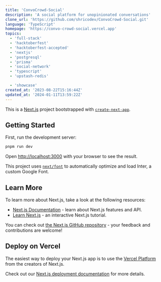 ```yaml
---
title: 'ConvoCrowd-Social'
description: 'A social platform for unopinionated conversations'
clone_url: 'https://github.com/shricodev/ConvoCrowd-Social.git'
language: 'TypeScript'
homepage: 'https://convo-crowd-social.vercel.app'
topics:
  - 'full-stack'
  - 'hacktoberfest'
  - 'hacktoberfest-accepted'
  - 'nextjs'
  - 'postgresql'
  - 'prisma'
  - 'social-network'
  - 'typescript'
  - 'upstash-redis'

  - 'showcase'
created_at: '2023-08-22T15:16:44Z'
updated_at: '2024-01-11T13:59:22Z'
---
```


This is a [Next.js](https://nextjs.org/) project bootstrapped with
[`create-next-app`](https://github.com/vercel/next.js/tree/canary/packages/create-next-app).

## Getting Started

First, run the development server:

```bash
pnpm run dev
```

Open [http://localhost:3000](http://localhost:3000) with your browser to see the
result.

This project uses
[`next/font`](https://nextjs.org/docs/basic-features/font-optimization) to
automatically optimize and load Inter, a custom Google Font.

## Learn More

To learn more about Next.js, take a look at the following resources:

- [Next.js Documentation](https://nextjs.org/docs) - learn about Next.js
  features and API.
- [Learn Next.js](https://nextjs.org/learn) - an interactive Next.js tutorial.

You can check out
[the Next.js GitHub repository](https://github.com/vercel/next.js/) - your
feedback and contributions are welcome!

## Deploy on Vercel

The easiest way to deploy your Next.js app is to use the
[Vercel Platform](https://vercel.com/new?utm_medium=default-template&filter=next.js&utm_source=create-next-app&utm_campaign=create-next-app-readme)
from the creators of Next.js.

Check out our
[Next.js deployment documentation](https://nextjs.org/docs/deployment) for more
details.
